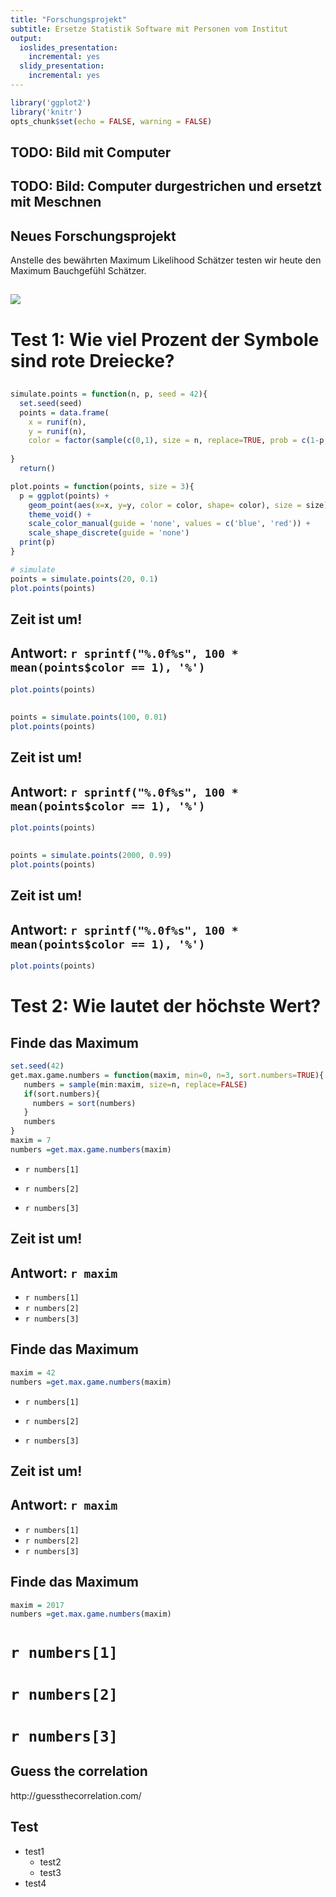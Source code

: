 ```yaml
---
title: "Forschungsprojekt"
subtitle: Ersetze Statistik Software mit Personen vom Institut
output:
  ioslides_presentation:
    incremental: yes
  slidy_presentation:
    incremental: yes
---
```


```r
library('ggplot2')
library('knitr')
opts_chunk$set(echo = FALSE, warning = FALSE)
```


## TODO: Bild mit Computer

## TODO: Bild: Computer durgestrichen und ersetzt mit Meschnen

## Neues Forschungsprojekt

Anstelle des bewährten Maximum Likelihood Schätzer testen wir heute den Maximum Bauchgefühl Schätzer. 

## 

![](http://thumbpress.com/wp-content/uploads/2013/05/I-Have-No-Idea-What-Im-Doing-1.jpg)


# Test 1: Wie viel Prozent der Symbole sind rote Dreiecke?

## 

```r

simulate.points = function(n, p, seed = 42){
  set.seed(seed)
  points = data.frame(
    x = runif(n),
    y = runif(n),
    color = factor(sample(c(0,1), size = n, replace=TRUE, prob = c(1-p, p))))
  
}
  return()

plot.points = function(points, size = 3){
  p = ggplot(points) + 
    geom_point(aes(x=x, y=y, color = color, shape= color), size = size) + 
    theme_void() + 
    scale_color_manual(guide = 'none', values = c('blue', 'red')) + 
    scale_shape_discrete(guide = 'none')
  print(p)
}
```


```r
# simulate 
points = simulate.points(20, 0.1)
plot.points(points)
```

## Zeit ist um!

## Antwort:  `r sprintf("%.0f%s", 100 * mean(points$color == 1), '%') `
```r
plot.points(points)
```

## 

```r
points = simulate.points(100, 0.01) 
plot.points(points)
```

## Zeit ist um!

## Antwort:  `r sprintf("%.0f%s", 100 * mean(points$color == 1), '%') `
```r
plot.points(points)
```

## 
```r
points = simulate.points(2000, 0.99)
plot.points(points)
```

## Zeit ist um!

## Antwort:  `r sprintf("%.0f%s", 100 * mean(points$color == 1), '%') `
```r
plot.points(points)
```





# Test 2: Wie lautet der höchste Wert?

## Finde das Maximum {.build}


```r
set.seed(42)
get.max.game.numbers = function(maxim, min=0, n=3, sort.numbers=TRUE){
   numbers = sample(min:maxim, size=n, replace=FALSE)
   if(sort.numbers){
     numbers = sort(numbers)
   }
   numbers
}
maxim = 7
numbers =get.max.game.numbers(maxim)
```

* `r numbers[1]`

* `r numbers[2]`

* `r numbers[3]`


## Zeit ist um!

## Antwort: `r maxim`

* `r numbers[1]`
* `r numbers[2]`
* `r numbers[3]`

## Finde das Maximum {.build}

```r
maxim = 42
numbers =get.max.game.numbers(maxim)
```


* `r numbers[1]`

* `r numbers[2]`

* `r numbers[3]`



## Zeit ist um!

## Antwort: `r maxim`

* `r numbers[1]`
* `r numbers[2]`
* `r numbers[3]`

## Finde das Maximum {.build}

```r
maxim = 2017
numbers =get.max.game.numbers(maxim)
```


# `r numbers[1]`
# `r numbers[2]`

# `r numbers[3]`


## Guess the correlation

http://guessthecorrelation.com/


## Test

- test1
    - test2
    - test3
- test4

